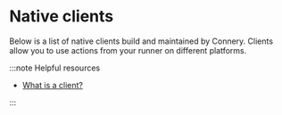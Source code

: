 
# Native clients

Below is a list of native clients build and maintained by Connery.
Clients allow you to use actions from your runner on different platforms.

:::note Helpful resources

- [What is a client?](/docs/runner/introduction/core-concepts#client)

:::

<DocCardList />
